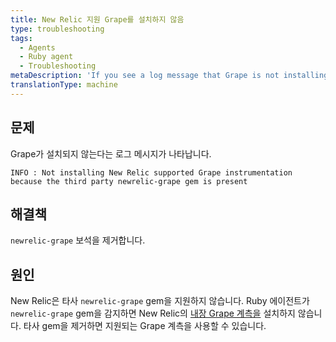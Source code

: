 ```yaml
---
title: New Relic 지원 Grape를 설치하지 않음
type: troubleshooting
tags:
  - Agents
  - Ruby agent
  - Troubleshooting
metaDescription: 'If you see a log message that Grape is not installing because of the newrelic-grape third-party gem, remove the newrelic-grape gem.'
translationType: machine
---
```


## 문제

Grape가 설치되지 않는다는 로그 메시지가 나타납니다.

```
INFO : Not installing New Relic supported Grape instrumentation because the third party newrelic-grape gem is present
```

## 해결책

`newrelic-grape` 보석을 제거합니다.

## 원인

New Relic은 타사 `newrelic-grape` gem을 지원하지 않습니다. Ruby 에이전트가 `newrelic-grape` gem을 감지하면 New Relic의 [내장 Grape 계측을](/docs/agents/ruby-agent/getting-started/ruby-agent-requirements-supported-frameworks) 설치하지 않습니다. 타사 gem을 제거하면 지원되는 Grape 계측을 사용할 수 있습니다.